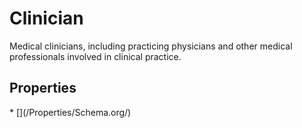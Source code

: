   
# Clinician

Medical clinicians, including practicing physicians and other medical professionals involved in clinical practice.

## Properties

<Grid>
* [](/Properties/Schema.org/)
</Grid>

